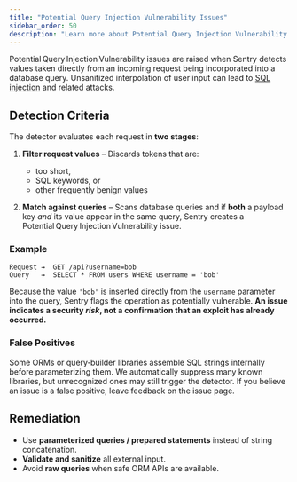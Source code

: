 ```yaml
---
title: "Potential Query Injection Vulnerability Issues"
sidebar_order: 50
description: "Learn more about Potential Query Injection Vulnerability issues and how to diagnose and fix them."
---
```


Potential Query Injection Vulnerability issues are raised when Sentry detects values taken directly from an incoming request being incorporated into a database query. Unsanitized interpolation of user input can lead to [SQL injection](https://owasp.org/www-community/attacks/SQL_Injection) and related attacks.

## Detection Criteria

The detector evaluates each request in **two stages**:

1. **Filter request values** – Discards tokens that are:

   - too short,
   - SQL keywords, or
   - other frequently benign values

2. **Match against queries** – Scans database queries and if **both** a payload key _and_ its value appear in the same query, Sentry creates a Potential Query Injection Vulnerability issue.

### Example

```
Request →  GET /api?username=bob
Query   →  SELECT * FROM users WHERE username = 'bob'
```

Because the value `'bob'` is inserted directly from the `username` parameter into the query, Sentry flags the operation as potentially vulnerable. **An issue indicates a security _risk_, not a confirmation that an exploit has already occurred.**

### False Positives

Some ORMs or query‑builder libraries assemble SQL strings internally before parameterizing them. We automatically suppress many known libraries, but unrecognized ones may still trigger the detector. If you believe an issue is a false positive, leave feedback on the issue page.

## Remediation

- Use **parameterized queries / prepared statements** instead of string concatenation.
- **Validate and sanitize** all external input.
- Avoid **raw queries** when safe ORM APIs are available.

